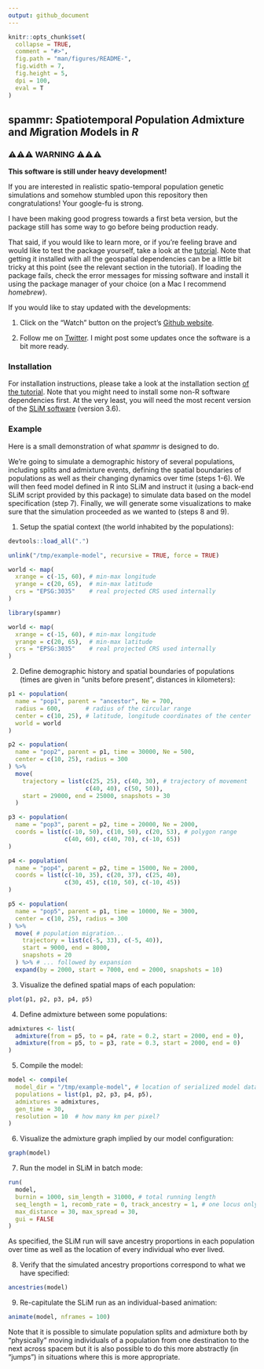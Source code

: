 ```yaml
---
output: github_document
---
```


<!-- README.md is generated from README.Rmd. Edit that file instead. -->

```r
knitr::opts_chunk$set(
  collapse = TRUE,
  comment = "#>",
  fig.path = "man/figures/README-",
  fig.width = 7,
  fig.height = 5,
  dpi = 100,
  eval = T
)
```

## spammr: *S*patiotemporal *P*opulation *A*dmixture and *M*igration *M*odels in *R*

### ⚠️⚠️⚠️ WARNING ⚠️⚠️⚠️

**This software is still under heavy development!**

If you are interested in realistic spatio-temporal population genetic
simulations and somehow stumbled upon this repository then
congratulations! Your google-fu is strong.

I have been making good progress towards a first beta version, but the
package still has some way to go before being production ready.

That said, if you would like to learn more, or if you're feeling brave
and would like to test the package yourself, take a look at the
[tutorial](https://bodkan.net/spammr/articles/tutorial.html). Note
that getting it installed with all the geospatial dependencies can be
a little bit tricky at this point (see the relevant section in the
tutorial). If loading the package fails, check the error messages for
missing software and install it using the package manager of your
choice (on a Mac I recommend _homebrew_).

If you would like to stay updated with the developments:

1. Click on the "Watch" button on the project's [Github
website](https://www.github.com/bodkan/spammr).

2. Follow me on [Twitter](https://www.twitter.com/fleventy5). I might
post some updates once the software is a bit more ready.

### Installation

For installation instructions, please take a look at the installation
section [of the
tutorial](https://bodkan.net/spammr/articles/tutorial.html#installation-and-setup-1). Note
that you might need to install some non-R software dependencies first. At the very least, you will need the most recent version of the [SLiM software](https://messerlab.org/slim/) (version 3.6).

### Example

Here is a small demonstration of what _spammr_ is designed to do.

We're going to simulate a demographic history of several populations,
including splits and admixture events, defining the spatial boundaries
of populations as well as their changing dynamics over time (steps
1-6). We will then feed model defined in R into SLiM and instruct it (using a back-end SLiM script provided by this package) to simulate
data based on the model specification (step 7). Finally, we will
generate some visualizations to make sure that the simulation proceeded
as we wanted to (steps 8 and 9).

1. Setup the spatial context (the world inhabited by the populations):

```r
devtools::load_all(".")

unlink("/tmp/example-model", recursive = TRUE, force = TRUE)

world <- map(
  xrange = c(-15, 60), # min-max longitude
  yrange = c(20, 65),  # min-max latitude
  crs = "EPSG:3035"    # real projected CRS used internally
)
```

```r
library(spammr)

world <- map(
  xrange = c(-15, 60), # min-max longitude
  yrange = c(20, 65),  # min-max latitude
  crs = "EPSG:3035"    # real projected CRS used internally
)
```

2. Define demographic history and spatial boundaries of populations
(times are given in "units before present", distances in kilometers):

```r
p1 <- population(
  name = "pop1", parent = "ancestor", Ne = 700,
  radius = 600,       # radius of the circular range
  center = c(10, 25), # latitude, longitude coordinates of the center
  world = world
)

p2 <- population(
  name = "pop2", parent = p1, time = 30000, Ne = 500,
  center = c(10, 25), radius = 300
) %>%
  move(
    trajectory = list(c(25, 25), c(40, 30), # trajectory of movement
                      c(40, 40), c(50, 50)),
    start = 29000, end = 25000, snapshots = 30
  )

p3 <- population(
  name = "pop3", parent = p2, time = 20000, Ne = 2000,
  coords = list(c(-10, 50), c(10, 50), c(20, 53), # polygon range
                c(40, 60), c(40, 70), c(-10, 65))
)

p4 <- population(
  name = "pop4", parent = p2, time = 15000, Ne = 2000,
  coords = list(c(-10, 35), c(20, 37), c(25, 40),
                c(30, 45), c(10, 50), c(-10, 45))
)

p5 <- population(
  name = "pop5", parent = p1, time = 10000, Ne = 3000,
  center = c(10, 25), radius = 300
) %>%
  move( # population migration...
    trajectory = list(c(-5, 33), c(-5, 40)),
    start = 9000, end = 8000,
    snapshots = 20
  ) %>% # ... followed by expansion
  expand(by = 2000, start = 7000, end = 2000, snapshots = 10)
```

3. Visualize the defined spatial maps of each population:

```r
plot(p1, p2, p3, p4, p5)
```

4. Define admixture between some populations:

```r
admixtures <- list(
  admixture(from = p5, to = p4, rate = 0.2, start = 2000, end = 0),
  admixture(from = p5, to = p3, rate = 0.3, start = 2000, end = 0)
)
```

5. Compile the model:

```r
model <- compile(
  model_dir = "/tmp/example-model", # location of serialized model data
  populations = list(p1, p2, p3, p4, p5),
  admixtures = admixtures,
  gen_time = 30,
  resolution = 10  # how many km per pixel?
)
```

6. Visualize the admixture graph implied by our model configuration:

```r
graph(model)
```

7. Run the model in SLiM in batch mode:
   
```r
run(
  model,
  burnin = 1000, sim_length = 31000, # total running length
  seq_length = 1, recomb_rate = 0, track_ancestry = 1, # one locus only
  max_distance = 30, max_spread = 30,
  gui = FALSE
)
```

As specified, the SLiM run will save ancestry proportions in each population over time as well as the location of every individual who ever lived.

8. Verify that the simulated ancestry proportions correspond to what we have specified:

```r
ancestries(model)
```

9. Re-capitulate the SLiM run as an individual-based animation:

```r
animate(model, nframes = 100)
```

Note that it is possible to simulate population splits and admixture
both by "physically" moving individuals of a population from one
destination to the next across spacem but it is also possible to do
this more abstractly (in "jumps") in situations where this is more
appropriate.

